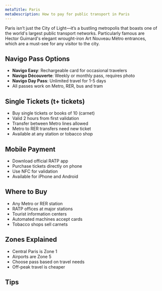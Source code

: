 ```yaml
---
metaTitle: Paris
metaDescription: How to pay for public transport in Paris
---
```

Paris isn’t just the City of Light—it’s a bustling metropolis that boasts one of the world's largest public transport networks. 
Particularly famous are Hector Guimard's elegant wrought-iron Art Nouveau Métro entrances, which are a must-see for any visitor to the city.

## Navigo Pass Options
- **Navigo Easy**: Rechargeable card for occasional travelers
- **Navigo Découverte**: Weekly or monthly pass, requires photo
- **Navigo Day Pass**: Unlimited travel for 1-5 days
- All passes work on Metro, RER, bus and tram

## Single Tickets (t+ tickets)
- Buy single tickets or books of 10 (carnet)
- Valid 2 hours from first validation
- Transfer between Metro lines allowed
- Metro to RER transfers need new ticket
- Available at any station or tobacco shop

## Mobile Payment
- Download official RATP app
- Purchase tickets directly on phone
- Use NFC for validation
- Available for iPhone and Android

## Where to Buy
- Any Metro or RER station
- RATP offices at major stations
- Tourist information centers
- Automated machines accept cards
- Tobacco shops sell carnets

## Zones Explained
- Central Paris is Zone 1
- Airports are Zone 5
- Choose pass based on travel needs
- Off-peak travel is cheaper

## Tips
